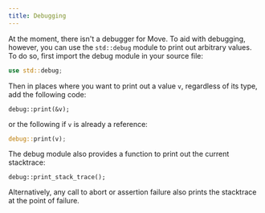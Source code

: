 ```yaml
---
title: Debugging
---
```


At the moment, there isn't a debugger for Move. To aid with debugging, however, you can use the `std::debug` module to print out arbitrary values. To do so, first import the debug module in your source file:

```rust
use std::debug;
```

Then in places where you want to print out a value `v`, regardless of its type, add the following code:

```move
debug::print(&v);
```

or the following if `v` is already a reference:

```rust
debug::print(v);
```

The debug module also provides a function to print out the current stacktrace:

```move
debug::print_stack_trace();
```

Alternatively, any call to abort or assertion failure also prints the stacktrace at the point of failure.
